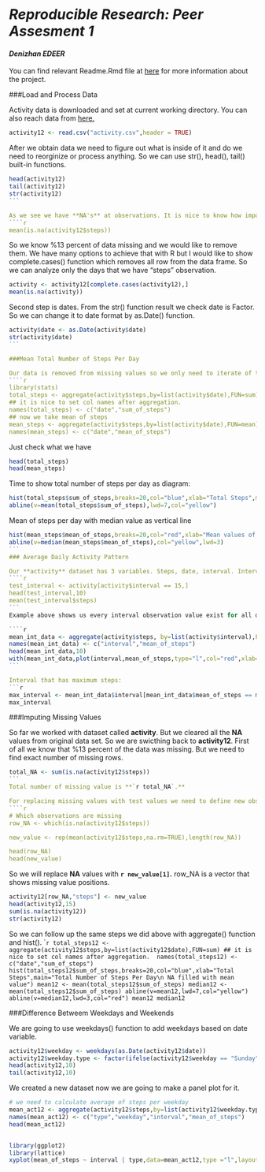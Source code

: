 # *Reproducible Research: Peer Assesment 1*
#### *Denizhan EDEER*

You can find relevant Readme.Rmd file at [here](https://github.com/denizhanedeer/RepData_PeerAssessment1) for more information about the project.

###Load and Process Data

Activity data is downloaded and set at current working directory. You can also reach data from [here.](https://github.com/denizhanedeer/RepData_PeerAssessment1)

```r
activity12 <- read.csv("activity.csv",header = TRUE)
```

After we obtain data we need to figure out what is inside of it and do we need to reorginize or process anything. So we can use str(), head(), tail() built-in functions. 

````r
head(activity12)
tail(activity12)
str(activity12)
```

As we see we have **NA's** at observations. It is nice to know how important and how much percent of data is missing. 
````r
mean(is.na(activity12$steps))
````

So we know %13 percent of data missing and we would like to remove them. We have many options to achieve that with R but I would like to show complete.cases() function which removes all row from the data frame. So we can analyze only the days that we have "steps" observation. 
````r
activity <- activity12[complete.cases(activity12),]
mean(is.na(activity))
````
Second step is dates. From the str() function result we check date is Factor. So we can change it to date format by as.Date() function. 
````r
activity$date <- as.Date(activity$date)
str(activity$date)
```

###Mean Total Number of Steps Per Day

Our data is removed from missing values so we only need to iterate of the dates to find sum() or mean() of the steps. We can acheive it with tapply function or aggregate function from stats library.
````r
library(stats)
total_steps <- aggregate(activity$steps,by=list(activity$date),FUN=sum)
## it is nice to set col names after aggregation. 
names(total_steps) <- c("date","sum_of_steps")
## now we take mean of steps
mean_steps <- aggregate(activity$steps,by=list(activity$date),FUN=mean)
names(mean_steps) <- c("date","mean_of_steps")
````
Just check what we have
````r
head(total_steps)
head(mean_steps)
````
Time to show total number of steps per day as diagram:
````r
hist(total_steps$sum_of_steps,breaks=20,col="blue",xlab="Total Steps",main="Total Number of Steps Per Day\n NA removed")
abline(v=mean(total_steps$sum_of_steps),lwd=7,col="yellow")
````
Mean of steps per day with median value as vertical line
````r
hist(mean_steps$mean_of_steps,breaks=20,col="red",xlab="Mean values of step per day",main="Average Number of Steps Per Day\n NA removed")
abline(v=median(mean_steps$mean_of_steps),col="yellow",lwd=3)
```
### Average Daily Activity Pattern

Our **activity** dataset has 3 variables. Steps, date, interval. Interval is a variable that every value exists for every date. Just visualize:
````r
test_interval <- activity[activity$interval == 15,]
head(test_interval,10)
mean(test_interval$steps)
```
Example above shows us every interval observation value exist for all dates and steps vector so we need to iterate over all interval values corresponding steps vector. 

````r
mean_int_data <- aggregate(activity$steps, by=list(activity$interval),FUN=mean)
names(mean_int_data) <- c("interval","mean_of_steps")
head(mean_int_data,10)
with(mean_int_data,plot(interval,mean_of_steps,type="l",col="red",xlab="Interval",ylab="Average Steps",lwd=3,main="Time series of average 5-minute interval of average steps per day"))
```

Interval that has maximum steps:
```r
max_interval <- mean_int_data$interval[mean_int_data$mean_of_steps == max(mean_int_data$mean_of_steps)]
max_interval
````

###Imputing Missing Values

So far we worked with dataset called **activity**. But we cleared all the __NA__ values from original data set. So we are swicthing back to **activity12**. First of all we know that %13 percent of the data was missing. But we need to find exact number of missing rows. 
````r
total_NA <- sum(is.na(activity12$steps))
```
Total number of missing value is **`r total_NA`.** 

For replacing missing values with test values we need to define new observation values for steps variable. 
````r
# Which observations are missing
row_NA <- which(is.na(activity12$steps))

new_value <- rep(mean(activity12$steps,na.rm=TRUE),length(row_NA))

head(row_NA)
head(new_value)
````
So we will replace __NA__ values with **`r new_value[1]`.** row_NA is a vector that shows missing value positions.
```r
activity12[row_NA,"steps"] <- new_value
head(activity12,15)
sum(is.na(activity12))
str(activity12)
```
So we can follow up the same steps we did above with aggregate() function and hist().
````r
total_steps12 <- aggregate(activity12$steps,by=list(activity12$date),FUN=sum)
## it is nice to set col names after aggregation. 
names(total_steps12) <- c("date","sum_of_steps")
hist(total_steps12$sum_of_steps,breaks=20,col="blue",xlab="Total Steps",main="Total Number of Steps Per Day\n NA filled with mean value")
mean12 <- mean(total_steps12$sum_of_steps)
median12 <- mean(total_steps12$sum_of_steps)
abline(v=mean12,lwd=7,col="yellow")
abline(v=median12,lwd=3,col="red")
mean12
median12
```

###Difference Betweem Weekdays and Weekends

We are going to use weekdays() function to add weekdays based on date variable. 

```r
activity12$weekday <- weekdays(as.Date(activity12$date))
activity12$weekday.type <- factor(ifelse(activity12$weekday == "Sunday" | activity12$weekday == "Saturday","weekend","weekday"),levels=c("weekday","weekend"))
head(activity12,10)
tail(activity12,10)
```

We created a new dataset now we are going to make a panel plot for it.
```r
# we need to calculate average of steps per weekday
mean_act12 <- aggregate(activity12$steps,by=list(activity12$weekday.type,activity12$weekday, activity12$interval), FUN=mean)
names(mean_act12) <- c("type","weekday","interval","mean_of_steps")
head(mean_act12)


library(ggplot2)
library(lattice)
xyplot(mean_of_steps ~ interval | type,data=mean_act12,type ="l",layout=c(1,2),col="red",ylab="Steps",xlab="Interval",main="Weekdays vs. Weekends")


```

